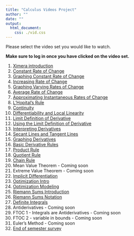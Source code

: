 ```yaml
---
title: "Calculus Videos Project"
author: ""
date: ""
output:
  html_document:
    css: ./vid.css
---
```


Please select the video set you would like to watch.

**Make sure to log in once you have clicked on the video set.**

<!-- note: do not edit this html file directly -->

1. [Ximera introduction](https://ximera.osu.edu/calcvids2019/intro/intro)
1. [Constant Rate of Change](./croc)
1. [Graphing Constant Rate of Change](./graphingcroc)
1. [Increasing Rate of Change](./incroc)
1. [Graphing Varying Rates of Change](./graphingincroc)
1. [Average Rate of Change](./aroc)
1. [Approximating Instantaneous Rates of Change](./approxiroc)
1. [L'Hopital's Rule](./lhopital)
1. [Continuity](./continuity)
1. [Differentiability and Local Linearity](./locallin)
1. [Limit Definition of Derivative](./limitdef)
1. [Using the Limit Definition of Derivative](./usinglimit)
1. [Interpreting Derivatives](./interpretderiv)
1. [Secant Lines and Tangent Lines](./secanttangent)
1. [Graphing Derivatives](./graphingderiv)
1. [Basic Derivative Rules](./basicderivrules)
1. [Product Rule](./product)
1. [Quotient Rule](./quotient)
1. [Chain Rule](./chain)
1. Mean Value Theorem - Coming soon
1. Extreme Value Theorem - Coming soon
1. [Implicit Differentiation](./implicit)
1. [Optimization Intro](./optintro)
1. [Optimization Modeling](./optmodel)
1. [Riemann Sums Introduction](./rsintro)
1. [Riemann Sums Notation](./rsnotation)
1. [Definite Integrals](./defint)
1. Antiderivatives - Coming soon
1. FTOC 1 - Integrals are Antiderivatives - Coming soon
1. FTOC 2 - variable in bounds - Coming soon
1. Euler’s Method - Coming soon
1. [End of semester survey](https://ximera.osu.edu/calcvids2019/survey/survey)
